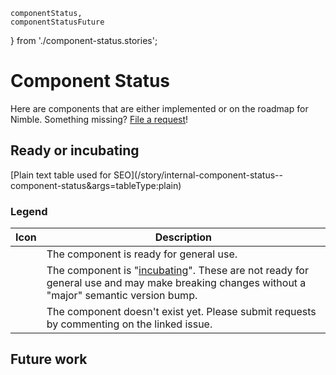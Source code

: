     componentStatus,
    componentStatusFuture
} from './component-status.stories';

<Meta title="Component Status" />

# Component Status

Here are components that are either implemented or on the roadmap for Nimble. Something missing? [File a request](https://github.com/ni/nimble/issues/new/choose)!

## Ready or incubating

<p>
    <Story of={componentStatus} />
</p>

<div style={{visibility: 'hidden'}}>[Plain text table used for SEO](/story/internal-component-status--component-status&args=tableType:plain)</div>

### Legend

| Icon                                                             | Description                                                                                                                                                              |
| ---------------------------------------------------------------- | ------------------------------------------------------------------------------------------------------------------------------------------------------------------------ |
| <nimble-icon-check severity="success"></nimble-icon-check>       | The component is ready for general use.                                                                                                                                  |
| <nimble-icon-triangle severity="warning"></nimble-icon-triangle> | The component is "[incubating](/docs/incubating-docs--docs)". These are not ready for general use and may make breaking changes without a "major" semantic version bump. |
| <nimble-icon-xmark severity="error"></nimble-icon-xmark>         | The component doesn't exist yet. Please submit requests by commenting on the linked issue.                                                                               |

## Future work

<p>
    <Story of={componentStatusFuture} />
</p>
